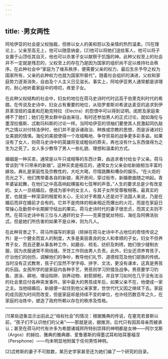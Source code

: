 ```yaml
---
---
---
```

title: ·男女两性
---




阿哈伊亚的社会是父权独裁，但掺以女人的美和怒以及亲情的热烈温柔。[1]在理论上，父亲至高无上，他可以随意纳妾，[2]他可以将她们送给客人，他可以将子女置于山顶任其自灭，他也可以杀害子女以献祭于饥饿的神。此种父权至上的社会并不一定就是残忍的，父权至上的存在乃是因为国家的组织尚不足以维持社会秩序。在此种社会中“家庭为了维系秩序，便需要父亲的权力，最后生杀予夺之权为国家所有，父亲的此种权力也就为国家所替代”。随着社会组织的演进，父权和家庭势力逐渐消失，自由及个人主义日见滋长。事实上，阿哈伊亚男人通常都是讲理的，耐心地听着家庭中的唠叨，疼爱子女。

在此种父权结构的社会中，妇女的地位在荷马史诗时代时远高于伯里克利时代的希腊。在传说及史诗中，妇女占有重要的地位，从珀罗普斯对希波达麦亚的追求到伊菲革涅娅的温柔和厄勒克特拉（Electra）的怨恨中可以得到证明。闺房及家庭束缚不了她们；她们在男女群中自由来往，有时还参加男人的正式讨论，就如海伦与墨涅拉俄斯、忒勒玛科斯的讨论一样。当阿哈伊亚的领袖们要使其人民激起同仇敌忾之情以对付特洛伊时，他们并不是诉诸政治、种族或宗教的思想，而是诉诸对妇女美貌的情愫。海伦的美貌使得一个攻城略地、争夺贸易的战争更多彩多姿。如果没有了女人，则荷马史诗中的英雄将变成粗俗的莽夫，再也没有什么东西值得为之生为之死了。女人多少教导了男人一些礼貌、理想和温柔的方式。

婚姻是一种买卖，通常是以牛只或相等的东西计算，由追求者付给女子父亲。荷马曾谈到“牛只带来的新娘”。这种买卖是相互的，通常女方父亲会给新娘相当丰富的嫁妆。典礼是家庭性及宗教性的，大吃大喝，尽情跳舞和嘈杂的娱乐。“在火炬的亮光之下，他们携带着各自的新娘，离开房间，穿过街市，新婚歌曲随之响起。青年婆娑起舞，在他们之中高高响起横笛和七弦琴的声音。”人生的要求总是少有改变的。女人一旦结婚后，便成为家中的女主人，与其子女所受尊敬相等。最真实的爱，也就是一种深深的相爱和关心，无论对于希腊人还是对于法国人来说，乃是在婚后而非在婚前才会有的。它并不是肉体的相亲相近而爆出的火花，而是在家庭日常操心及勤劳中长期厮守结出的果实。荷马史诗时代的妻子很忠贞，而其丈夫则不然。在荷马史诗中有三位与人通奸的女子——克莱登妮丝特拉、海伦及阿佛洛狄忒，但是她们所伤害的如果不是众神，则为凡人。

在此种背景之下，荷马所描写的家庭（除掉在荷马史诗中不占地位的奇怪传说之外）是一个健全而宜人的制度，大多是美丽善良的女人和孝顺的子女。妇女不但养育子女，而且还要从事各种工作，如磨谷、梳毛、纺织及刺绣，她们很少缝制衣服，因为衣服通常不用线缝。烹饪工作则由男人负责。此外，妇女还须养育孩子，疗治他们的创伤，调解他们的争吵，教导他们礼节、道德规范及他们部族的传统。当时没有正式教育，孩子们显然不学字母、拼字、文法，更没有课本，这真是男孩的乐园。女孩所学的是家庭内各种手艺，男孩则学习狩猎及战争。男孩要学习钓鱼、游泳、耕地、埋设陷阱、驯养动物、射箭掷枪，并且学习如何在几乎没有法治的社会里应付各种突发事件。家中最大的男孩成年后，如果父亲不在，他便成一家之主。当他结婚后，新娘便一起住到他父亲家里，世世代代又因之继续下去。家庭的成员因为时间而改变，但是家庭却是持续不变的单位，也许经历数百年之久，在家庭的冶炼中，塑造了政府所赖以存在的秩序及性格。



* * *



[1]某些迹象显示出前此之“母权社会”的情况：根据雅典的传说，在塞克若普斯以前，“孩子们不认识他们的父亲”——那就是说，据推测，后代只有因其母亲而被承认；甚至在荷马时代有许多为希腊诸城邦所特别崇拜的神明都是女神——阿尔戈斯（Argos）的赫拉、雅典的雅典娜、爱鲁塞斯的得墨忒耳和珀耳塞福涅（Persphone）——均未明显地附属于任何男性神明。

[2]忒修斯的妻子不可胜数，某历史学家甚至还为她们编了一个研究的目录。